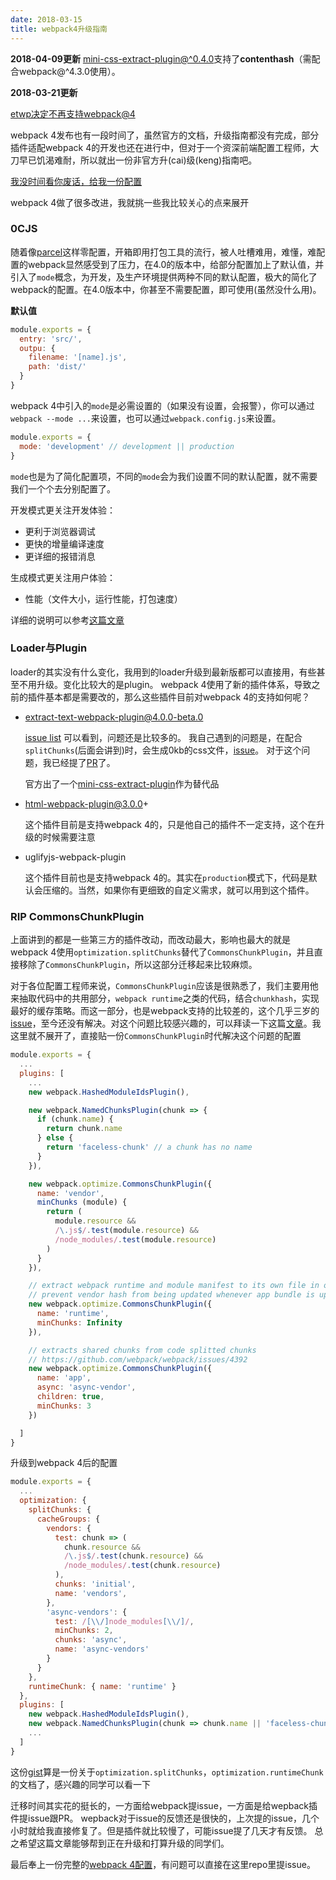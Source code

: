 ```yaml
---
date: 2018-03-15
title: webpack4升级指南
---
```



**2018-04-09更新**
[mini-css-extract-plugin@^0.4.0](https://github.com/webpack-contrib/mini-css-extract-plugin)支持了**contenthash**（需配合webpack@^4.3.0使用）。

**2018-03-21更新**

[etwp决定不再支持webpack@4](https://github.com/webpack-contrib/extract-text-webpack-plugin/issues/749)


webpack 4发布也有一段时间了，虽然官方的文档，升级指南都没有完成，部分插件适配webpack 4的开发也还在进行中，但对于一个资深前端配置工程师，大刀早已饥渴难耐，所以就出一份非官方升(cai)级(keng)指南吧。

[我没时间看你废话，给我一份配置](https://github.com/lili21/webpack4-demo)

webpack 4做了很多改进，我就挑一些我比较关心的点来展开

### 0CJS

随着像[parcel](https://github.com/parcel-bundler/parcel)这样零配置，开箱即用打包工具的流行，被人吐槽难用，难懂，难配置的webpack显然感受到了压力，在4.0的版本中，给部分配置加上了默认值，并引入了`mode`概念，为开发，及生产环境提供两种不同的默认配置，极大的简化了webpack的配置。在4.0版本中，你甚至不需要配置，即可使用(虽然没什么用)。

**默认值**

```js
module.exports = {
  entry: 'src/',
  outpu: {
    filename: '[name].js',
    path: 'dist/'
  }
}
```

webpack 4中引入的`mode`是必需设置的（如果没有设置，会报警），你可以通过`webpack --mode ...`来设置，也可以通过`webpack.config.js`来设置。

```js
module.exports = {
  mode: 'development' // development || production
}
```

`mode`也是为了简化配置项，不同的`mode`会为我们设置不同的默认配置，就不需要我们一个个去分别配置了。

开发模式更关注开发体验：

- 更利于浏览器调试
- 更快的增量编译速度
- 更详细的报错消息

生成模式更关注用户体验：

- 性能（文件大小，运行性能，打包速度）

详细的说明可以参考[这篇文章](https://medium.com/webpack/webpack-4-mode-and-optimization-5423a6bc597a)

### Loader与Plugin

loader的其实没有什么变化，我用到的loader升级到最新版都可以直接用，有些甚至不用升级。变化比较大的是plugin。
webpack 4使用了新的插件体系，导致之前的插件基本都是需要改的，那么这些插件目前对webpack 4的支持如何呢？

- extract-text-webpack-plugin@4.0.0-beta.0

    [issue list](https://github.com/webpack-contrib/extract-text-webpack-plugin/issues?utf8=%E2%9C%93&q=is%3Aissue+is%3Aopen+4.0.0-beta.0) 可以看到，问题还是比较多的。
    我自己遇到的问题是，在配合`splitChunks`(后面会讲到)时，会生成0kb的css文件，[issue](https://github.com/webpack-contrib/extract-text-webpack-plugin/issues/738)。
    对于这个问题，我已经提了[PR](https://github.com/webpack-contrib/extract-text-webpack-plugin/pull/746)了。

    官方出了一个[mini-css-extract-plugin](github.com/webpack-contrib/mini-css-extract-plugin)作为替代品

- html-webpack-plugin@3.0.0+

    这个插件目前是支持webpack 4的，只是他自己的插件不一定支持，这个在升级的时候需要注意

- uglifyjs-webpack-plugin

    这个插件目前也是支持webpack 4的。其实在`production`模式下，代码是默认会压缩的。当然，如果你有更细致的自定义需求，就可以用到这个插件。

### RIP CommonsChunkPlugin

上面讲到的都是一些第三方的插件改动，而改动最大，影响也最大的就是webpack 4使用`optimization.splitChunks`替代了`CommonsChunkPlugin`，并且直接移除了`CommonsChunkPlugin`，所以这部分迁移起来比较麻烦。

对于各位配置工程师来说，`CommonsChunkPlugin`应该是很熟悉了，我们主要用他来抽取代码中的共用部分，`webpack runtime`之类的代码，结合`chunkhash`，实现最好的缓存策略。而这一部分，也是webpack支持的比较差的，这个几乎三岁的[issue](https://github.com/webpack/webpack/issues/1315)，至今还没有解决。对这个问题比较感兴趣的，可以拜读一下这篇[文章](https://medium.com/webpack/predictable-long-term-caching-with-webpack-d3eee1d3fa31)。我这里就不展开了，直接贴一份`CommonsChunkPlugin`时代解决这个问题的配置

```js
module.exports = {
  ...
  plugins: [
    ...
    new webpack.HashedModuleIdsPlugin(),

    new webpack.NamedChunksPlugin(chunk => {
      if (chunk.name) {
        return chunk.name
      } else {
        return 'faceless-chunk' // a chunk has no name
      }
    }),

    new webpack.optimize.CommonsChunkPlugin({
      name: 'vendor',
      minChunks (module) {
        return (
          module.resource &&
          /\.js$/.test(module.resource) &&
          /node_modules/.test(module.resource)
        )
      }
    }),

    // extract webpack runtime and module manifest to its own file in order to
    // prevent vendor hash from being updated whenever app bundle is updated
    new webpack.optimize.CommonsChunkPlugin({
      name: 'runtime',
      minChunks: Infinity
    }),

    // extracts shared chunks from code splitted chunks
    // https://github.com/webpack/webpack/issues/4392
    new webpack.optimize.CommonsChunkPlugin({
      name: 'app',
      async: 'async-vendor',
      children: true,
      minChunks: 3
    })

  ]
}
```

升级到webpack 4后的配置

```js
module.exports = {
  ...
  optimization: {
    splitChunks: {
      cacheGroups: {
        vendors: {
          test: chunk => (
            chunk.resource &&
            /\.js$/.test(chunk.resource) &&
            /node_modules/.test(chunk.resource)
          ),
          chunks: 'initial',
          name: 'vendors',
        },
        'async-vendors': {
          test: /[\\/]node_modules[\\/]/,
          minChunks: 2,
          chunks: 'async',
          name: 'async-vendors'
        }
      }
    },
    runtimeChunk: { name: 'runtime' }
  },
  plugins: [
    new webpack.HashedModuleIdsPlugin(),
    new webpack.NamedChunksPlugin(chunk => chunk.name || 'faceless-chunk'), // a chunk has no name!!!
    ...
  ]
}
```

这份[gist](https://gist.github.com/sokra/1522d586b8e5c0f5072d7565c2bee693)算是一份关于`optimization.splitChunks`，`optimization.runtimeChunk`的文档了，感兴趣的同学可以看一下


迁移时间其实花的挺长的，一方面给webpack提issue，一方面是给wepback插件提issue跟PR。
wepback对于issue的反馈还是很快的，上次提的issue，几个小时就给我直接修复了。但是插件就比较慢了，可能issue提了几天才有反馈。
总之希望这篇文章能够帮到正在升级和打算升级的同学们。

最后奉上一份完整的[webpack 4配置](https://github.com/lili21/webpack4-demo)，有问题可以直接在这里repo里提issue。